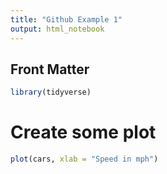 ```yaml
---
title: "Github Example 1"
output: html_notebook
---
```


## Front Matter 
```r
library(tidyverse)
```



# Create some plot
```r
plot(cars, xlab = "Speed in mph")
```

